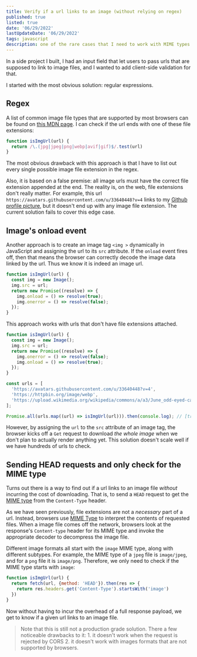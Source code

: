 ```yaml
---
title: Verify if a url links to an image (without relying on regex)
published: true
listed: true
date: '06/29/2022'
lastUpdateDate: '06/29/2022'
tags: javascript
description: one of the rare cases that I need to work with MIME types in frontend web development
---
```


In a side project I built, I had an input field that let users to pass urls that are supposed to link to image files, and I wanted to add client-side validation for that.

I started with the most obvious solution: regular expressions.

## Regex

A list of common image file types that are supported by most browsers can be found on [this MDN page](https://developer.mozilla.org/en-US/docs/Web/Media/Formats/Image_types). I can check if the url ends with one of these file extensions:

```javaScript
function isImgUrl(url) {
  return /\.(jpg|jpeg|png|webp|avif|gif)$/.test(url)
}
```

The most obvious drawback with this approach is that I have to list out every single possible image file extension in the regex.

Also, it is based on a false premise: all image urls must have the correct file extension appended at the end. The reality is, on the web, file extensions don't really matter. For example, this url `https://avatars.githubusercontent.com/u/33640448?v=4` links to my [Github profile picture](https://avatars.githubusercontent.com/u/33640448?v=4), but it doesn't end up with any image file extension. The current solution fails to cover this edge case.

## Image's onload event

Another approach is to create an image tag `<img >` dynamically in JavaScript and assigning the url to its `src` attribute. If the `onload` event fires off, then that means the browser can correctly decode the image data linked by the url. Thus we know it is indeed an image url.

```jsx
function isImgUrl(url) {
  const img = new Image();
  img.src = url;
  return new Promise((resolve) => {
    img.onload = () => resolve(true);
    img.onerror = () => resolve(false);
  });
}
```

This approach works with urls that don't have file extensions attached.

```jsx
function isImgUrl(url) {
  const img = new Image();
  img.src = url;
  return new Promise((resolve) => {
    img.onerror = () => resolve(false);
    img.onload = () => resolve(true);
  });
}

const urls = [
  'https://avatars.githubusercontent.com/u/33640448?v=4',
  'https://httpbin.org/image/webp',
  'https://upload.wikimedia.org/wikipedia/commons/a/a3/June_odd-eyed-cat.jpg'
];

Promise.all(urls.map((url) => isImgUrl(url))).then(console.log); // [true, true ,true]
```

However, by assigning the `url` to the `src` attribute of an image tag, the browser kicks off a `Get` request to download *the whole image* when we don't plan to actually render anything yet. This solution doesn't scale well if we have hundreds of urls to check.

## Sending HEAD requests and only check for the MIME type

Turns out there is a way to find out if a url links to an image file *without* incurring the cost of downloading. That is, to send a `HEAD` request to get the [MIME type](https://developer.mozilla.org/en-US/docs/Web/HTTP/Basics_of_HTTP/MIME_types) from the `Content-Type` header.

As we have seen previously, file extensions are not a *necessary* part of a url. Instead, browsers use [MIME Type](https://developer.mozilla.org/en-US/docs/Web/HTTP/Basics_of_HTTP/MIME_types) to interpret the contents of requested files. When a image file comes off the network, browsers look at the response's `Content-type` header for its MIME type and invoke the appropriate decoder to decompress the image file.

Different image formats all start with the `image` MIME type, along with different subtypes. For example, the MIME type of a `jpeg` file is `image/jpeg`, and for a `png` file it is `image/png`. Therefore, we only need to check if the MIME type starts with `image`:


```jsx
function isImgUrl(url) {
  return fetch(url, {method: 'HEAD'}).then(res => {
    return res.headers.get('Content-Type').startsWith('image')
  })
}
```

Now without having to incur the overhead of a full response payload, we get to know if a given url links to an image file.

> Note that this is still not a production grade solution.
> There a few noticeable drawbacks to it: 1. it doesn't work when the request is rejected by CORS 2. it doesn't work with images formats that are not supported by browsers.
